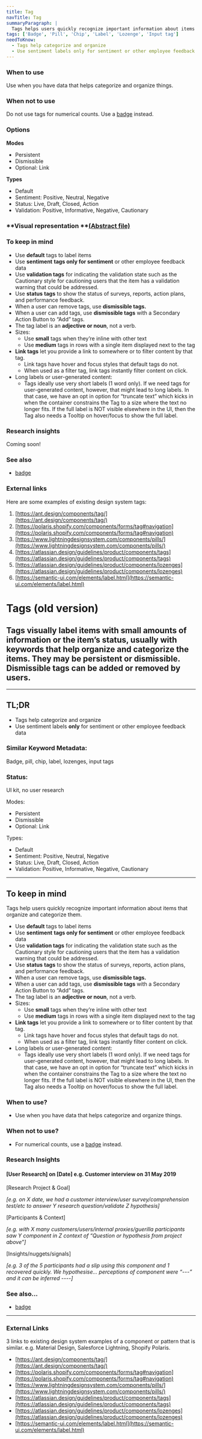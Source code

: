 ```yaml
---
title: Tag
navTitle: Tag
summaryParagraph: |
  Tags helps users quickly recognize important information about items that organize and categorize them. They visually label items with small amounts of information or the item’s status, usually with keywords that help organize and categorize the items. They may be persistent or dismissible. Dismissible tags can be added or removed by users.
tags: ['Badge', 'Pill', 'Chip', 'Label', 'Lozenge', 'Input tag']
needToKnow:
  - Tags help categorize and organize
  - Use sentiment labels only for sentiment or other employee feedback data
---
```


### When to use

Use when you have data that helps categorize and organize things.


### When not to use

Do not use tags for numerical counts. Use a [badge](https://drive.google.com/a/cultureamp.com/open?id=1hXOtiMRVOvmNiGPUDlr4aAYsWlFohybqKAqdhKGbedo) instead.


### Options

**Modes**

*   Persistent
*   Dismissible
*   Optional: Link

**Types**

*   Default
*   Sentiment: Positive, Neutral, Negative
*   Status: Live, Draft, Closed, Action
*   Validation: Positive, Informative, Negative, Cautionary


### **Visual representation **[(Abstract file)](https://share.goabstract.com/b3e57bf4-f7ab-4fcd-b969-d68bda7845ce?collectionLayerId=c32b2fd9-6028-412e-b5cd-a8e0a40a3843&mode=build)


### To keep in mind

*   Use **default** tags to label items
*   Use **sentiment** **tags only for sentiment** or other employee feedback data
*   Use **validation tags** for indicating the validation state such as the Cautionary style for cautioning users that the item has a validation warning that could be addressed.
*   Use **status** **tags** to show the status of surveys, reports, action plans, and performance feedback.
*   When a user can remove tags, use **dismissible tags.**
*   When a user can add tags, use **dismissible tags** with a Secondary Action Button to “Add” tags.
*   The tag label is an **adjective or noun**, not a verb.
*   Sizes:
    *   Use **small** tags when they’re inline with other text
    *   Use **medium** tags in rows with a single item displayed next to the tag
*   **Link tags** let you provide a link to somewhere or to filter content by that tag.
    *   Link tags have hover and focus styles that default tags do not.
    *   When used as a filter tag, link tags instantly filter content on click.
*   Long labels or user-generated content:
    *   Tags ideally use very short labels (1 word only). If we need tags for user-generated content, however, that might lead to long labels. In that case, we have an opt in option for “truncate text” which kicks in when the container constrains the Tag to a size where the text no longer fits. If the full label is NOT visible elsewhere in the UI, then the Tag also needs a Tooltip on hover/focus to show the full label.

### Research insights

Coming soon!

### See also

*    [badge](https://drive.google.com/a/cultureamp.com/open?id=1hXOtiMRVOvmNiGPUDlr4aAYsWlFohybqKAqdhKGbedo)


### External links

Here are some examples of existing design system tags:

1. [https://ant.design/components/tag/](https://ant.design/components/tag/)
2. [https://polaris.shopify.com/components/forms/tag#navigation](https://polaris.shopify.com/components/forms/tag#navigation)
3. [https://www.lightningdesignsystem.com/components/pills/](https://www.lightningdesignsystem.com/components/pills/)
4. [https://atlassian.design/guidelines/product/components/tags](https://atlassian.design/guidelines/product/components/tags)
5. [https://atlassian.design/guidelines/product/components/lozenges](https://atlassian.design/guidelines/product/components/lozenges)
6. [https://semantic-ui.com/elements/label.html](https://semantic-ui.com/elements/label.html)


# 


# Tags (old version)


## Tags visually label items with small amounts of information or the item’s status, usually with keywords that help organize and categorize the items. They may be persistent or dismissible. Dismissible tags can be added or removed by users.



---



## TL;DR



*   Tags help categorize and organize
*   Use sentiment labels **only** for sentiment or other employee feedback data


### Similar Keyword Metadata: 

Badge, pill, chip, label, lozenges, input tags


### Status: 

UI kit, no user research


Modes:

*   Persistent
*   Dismissible
*   Optional: Link

Types:

*   Default
*   Sentiment: Positive, Neutral, Negative
*   Status: Live, Draft, Closed, Action
*   Validation: Positive, Informative, Negative, Cautionary


---

## To keep in mind

Tags help users quickly recognize important information about items that organize and categorize them.

*   Use **default** tags to label items
*   Use **sentiment** **tags only for sentiment** or other employee feedback data
*   Use **validation tags** for indicating the validation state such as the Cautionary style for cautioning users that the item has a validation warning that could be addressed.
*   Use **status** **tags** to show the status of surveys, reports, action plans, and performance feedback.
*   When a user can remove tags, use **dismissible tags.**
*   When a user can add tags, use **dismissible tags** with a Secondary Action Button to “Add” tags.
*   The tag label is an **adjective or noun**, not a verb.
*   Sizes:
    *   Use **small** tags when they’re inline with other text
    *   Use **medium** tags in rows with a single item displayed next to the tag
*   **Link tags** let you provide a link to somewhere or to filter content by that tag.
    *   Link tags have hover and focus styles that default tags do not.
    *   When used as a filter tag, link tags instantly filter content on click.
*   Long labels or user-generated content:
    *   Tags ideally use very short labels (1 word only). If we need tags for user-generated content, however, that might lead to long labels. In that case, we have an opt in option for “truncate text” which kicks in when the container constrains the Tag to a size where the text no longer fits. If the full label is NOT visible elsewhere in the UI, then the Tag also needs a Tooltip on hover/focus to show the full label.


### When to use?

*   Use when you have data that helps categorize and organize things.


### When not to use?

*   For numerical counts, use a [badge](https://drive.google.com/a/cultureamp.com/open?id=1hXOtiMRVOvmNiGPUDlr4aAYsWlFohybqKAqdhKGbedo) instead.


### Research Insights


#### [User Research] on [Date] e.g. Customer interview on 31 May 2019

[Research Project & Goal]

_[e.g. on X date, we had a customer interview/user survey/comprehension test/etc to answer Y research question/validate  Z hypothesis]_

[Participants & Context]

_[e.g. with X many customers/users/internal proxies/guerilla participants saw Y component in Z context of “Question or hypothesis from project above”]_

[Insights/nuggets/signals]

_[e.g. 3 of the 5 participants had a slip using this component and 1 recovered quickly. We hypothesise… perceptions of component were “---” and it can be inferred ----]_


### See also…

*    [badge](https://drive.google.com/a/cultureamp.com/open?id=1hXOtiMRVOvmNiGPUDlr4aAYsWlFohybqKAqdhKGbedo)


---


### External Links

3 links to existing design system examples of a component or pattern that is similar. e.g. Material Design, Salesforce Lightning, Shopify Polaris.

- [https://ant.design/components/tag/](https://ant.design/components/tag/)
- [https://polaris.shopify.com/components/forms/tag#navigation](https://polaris.shopify.com/components/forms/tag#navigation)
- [https://www.lightningdesignsystem.com/components/pills/](https://www.lightningdesignsystem.com/components/pills/)
- [https://atlassian.design/guidelines/product/components/tags](https://atlassian.design/guidelines/product/components/tags)
- [https://atlassian.design/guidelines/product/components/lozenges](https://atlassian.design/guidelines/product/components/lozenges)
- [https://semantic-ui.com/elements/label.html](https://semantic-ui.com/elements/label.html)

